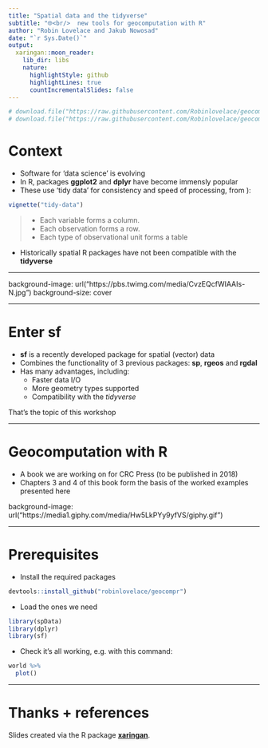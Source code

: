 ```yaml
---
title: "Spatial data and the tidyverse"
subtitle: "🌐<br/>  new tools for geocomputation with R"
author: "Robin Lovelace and Jakub Nowosad"
date: "`r Sys.Date()`"
output:
  xaringan::moon_reader:
    lib_dir: libs
    nature:
      highlightStyle: github
      highlightLines: true
      countIncrementalSlides: false
---
```


```r
# download.file("https://raw.githubusercontent.com/Robinlovelace/geocompr/master/refs.bib", "refs.bib")
# download.file("https://raw.githubusercontent.com/Robinlovelace/geocompr/master/packages.bib", "packages.bib")
```


# Context

- Software for 'data science' is evolving
- In R, packages **ggplot2** and **dplyr** have become immensly popular
- These use 'tidy data' for consistency and speed of processing, from ):

```r
vignette("tidy-data")
```


>    - Each variable forms a column.
>    - Each observation forms a row.
>    - Each type of observational unit forms a table

- Historically spatial R packages have not been compatible with the **tidyverse**

---

background-image: url("https://pbs.twimg.com/media/CvzEQcfWIAAIs-N.jpg")
background-size: cover

---

# Enter sf

- **sf** is a recently developed package for spatial (vector) data
- Combines the functionality of 3 previous packages: **sp**, **rgeos** and **rgdal**
- Has many advantages, including:
    - Faster data I/O
    - More geometry types supported
    - Compatibility with the *tidyverse*
    
That's the topic of this workshop

---

# Geocomputation with R

- A book we are working on for CRC Press (to be published in 2018)
- Chapters 3 and 4 of this book form the basis of the worked examples presented here

background-image: url("https://media1.giphy.com/media/Hw5LkPYy9yfVS/giphy.gif")

---

# Prerequisites

- Install the required packages

```r
devtools::install_github("robinlovelace/geocompr")
```

- Load the ones we need

```r
library(spData)
library(dplyr)
library(sf)
```

- Check it's all working, e.g. with this command:

```r
world %>%
  plot()
```

---

# Thanks + references

Slides created via the R package [**xaringan**](https://github.com/yihui/xaringan).

